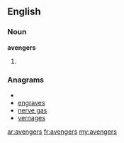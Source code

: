 ==English==

===Noun===
'''avengers'''

# {{plural of|[[avenger]]}}

===Anagrams===
* {{alphagram|aeegnrsv}}
* [[engraves#English|engraves]]
* [[nerve gas#English|nerve gas]]
* [[vernages#English|vernages]]

[[ar:avengers]]
[[fr:avengers]]
[[my:avengers]]